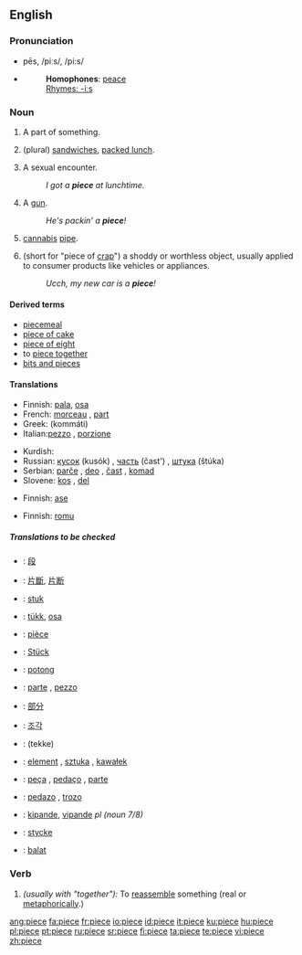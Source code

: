 {{see|pièce}}
==English==

===Pronunciation===
*pēs, /piːs/, /pi:s/
*{{audio|en-us-piece.ogg|Audio (US)}}
*:'''Homophones''': [[peace]]
*:[[Rhymes:English:-iːs|Rhymes: -iːs]]

===Noun===
{{en-noun}}

# A part of something.
# {{context|slang|UK}} (plural) [[sandwich]]es, [[packed lunch]].
# {{context|slang|US}} A sexual encounter.
#:''I got a '''piece''' at lunchtime.''
# {{context|slang|US}} A [[gun]].
#:''He's packin' a '''piece'''!''
# {{context|slang|US}} [[cannabis]] [[pipe]].
# {{context|slang|US}} (short for "piece of [[crap]]") a shoddy or worthless object, usually applied to consumer products like vehicles or appliances.
#:''Ucch, my new car is a '''piece'''!''

====Derived terms====
*[[piecemeal]]
*[[piece of cake]]
*[[piece of eight]]
*to [[piece together]]
*[[bits and pieces]]

====Translations====
{{trans-top|A part of something}}
*Finnish: [[pala]], [[osa]]
*French: [[morceau]] {{m}}, [[part]] {{m}}
*Greek: {{t|el|κομμάτι|n|}} (kommáti)
*Italian:[[pezzo]] {{m}}, [[porzione]] {{m}}
{{trans-mid}}
*Kurdish: {{KUchar|[[پارچه‌]]}}
*Russian: [[кусок]] (kusók) {{m}}, [[часть]] (čast') {{f}}, [[штука]] (štúka) {{f}}
*Serbian: [[parče]] {{n}}, [[deo]] {{m}}, [[čast]] {{f}}, [[komad]] {{m}}
*Slovene: [[kos]] {{m}}, [[del]] {{m}}
{{trans-bottom}}

{{trans-top|sandwiches, packed lunch}}
{{trans-mid}}
{{trans-bottom}}

{{trans-top|A sexual encounter}}
{{trans-mid}}
{{trans-bottom}}

{{trans-top|A gun}}
*Finnish: [[ase]]
{{trans-mid}}
{{trans-bottom}}

{{trans-top|cannabis pipe}}
{{trans-mid}}
{{trans-bottom}}

{{trans-top|a shoddy or worthless object}}
*Finnish: [[romu]]
{{trans-mid}}
{{trans-bottom}}

=====Translations to be checked=====
{{checktrans}}
{{top}}
*{{ttbc|CJKV Characters}}: [[段]]
*{{ttbc|Chinese}}: [[片斷]], [[片断]]
*{{ttbc|Dutch}}: [[stuk]] {{n}}
*{{ttbc|Estonian}}: [[tükk]], [[osa]]
*{{ttbc|French}}: [[pièce]] {{f}}
*{{ttbc|German}}: [[Stück]] {{n}}
*{{ttbc|Indonesian}}: [[potong]]
*{{ttbc|Italian}}: [[parte]] {{f}}, [[pezzo]] {{m}}
*{{ttbc|Japanese}}: [[部分]]
{{mid}}
*{{ttbc|Korean}}: [[조각]]
*{{ttbc|Persian}}: {{FAchar|[[تکه]]}} (tekke)
*{{ttbc|Polish}}: [[element]] {{m}}, [[sztuka]] {{f}}, [[kawałek]] {{m}}
*{{ttbc|Portuguese}}: [[peça]] {{f}}, [[pedaço]] {{m}}, [[parte]] {{f}}
*{{ttbc|Spanish}}: [[pedazo]] {{m}}, [[trozo]] {{m}}
*{{ttbc|Swahili}}: [[kipande]], [[vipande]] ''pl (noun 7/8)''
*{{ttbc|Swedish}}: [[stycke]] {{n}}
*{{ttbc|Volapük}}: [[balat]]
{{bottom}}

===Verb===
{{en-verb|piec|ing}}

# ''(usually with "together"):'' To [[reassemble]] something (real or [[metaphorically]].)

[[ang:piece]]
[[fa:piece]]
[[fr:piece]]
[[io:piece]]
[[id:piece]]
[[it:piece]]
[[ku:piece]]
[[hu:piece]]
[[pl:piece]]
[[pt:piece]]
[[ru:piece]]
[[sr:piece]]
[[fi:piece]]
[[ta:piece]]
[[te:piece]]
[[vi:piece]]
[[zh:piece]]